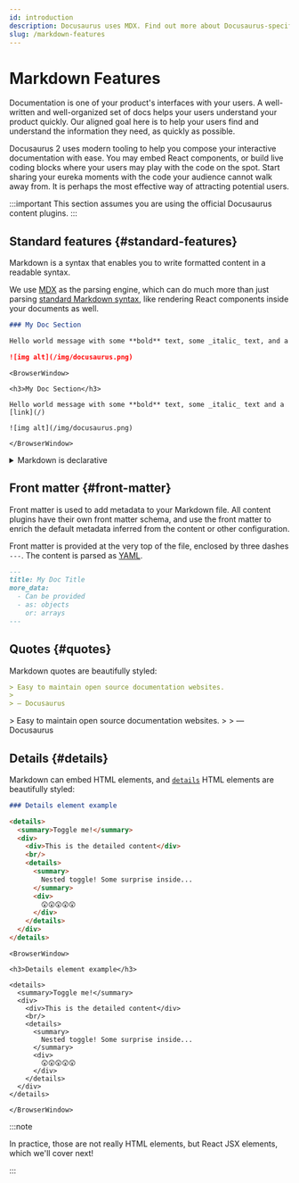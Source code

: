 ```yaml
---
id: introduction
description: Docusaurus uses MDX. Find out more about Docusaurus-specific features when writing Markdown.
slug: /markdown-features
---
```


# Markdown Features


Documentation is one of your product's interfaces with your users. A well-written and well-organized set of docs helps your users understand your product quickly. Our aligned goal here is to help your users find and understand the information they need, as quickly as possible.

Docusaurus 2 uses modern tooling to help you compose your interactive documentation with ease. You may embed React components, or build live coding blocks where your users may play with the code on the spot. Start sharing your eureka moments with the code your audience cannot walk away from. It is perhaps the most effective way of attracting potential users.

:::important
This section assumes you are using the official Docusaurus content plugins.
:::

## Standard features {#standard-features}

Markdown is a syntax that enables you to write formatted content in a readable syntax.

We use [MDX](https://mdxjs.com/) as the parsing engine, which can do much more than just parsing [standard Markdown syntax](https://daringfireball.net/projects/markdown/syntax), like rendering React components inside your documents as well.

```md
### My Doc Section

Hello world message with some **bold** text, some _italic_ text, and a [link](/)

![img alt](/img/docusaurus.png)
```

```mdx-code-block
<BrowserWindow>

<h3>My Doc Section</h3>

Hello world message with some **bold** text, some _italic_ text and a [link](/)

![img alt](/img/docusaurus.png)

</BrowserWindow>
```

<details>
  <summary>Markdown is declarative</summary>

  Some may assume a 1-1 correlation between Markdown and HTML, e.g., `![Preview](/img/docusaurus.png)` will always become `<img src="/img/docusaurus.png" alt="Preview" />`, as-is. However, *that is not the case*.

  The Markdown syntax `![message](url)` only declaratively tells Docusaurus that an image needs to be inserted here, but we may do other things like transforming a [file path to URL path](./markdown-features-assets.mdx#images), so the generated markup may differ from the output of other Markdown renderers, or a naïve hand-transcription to the equivalent JSX/HTML code.

  In general, you should only assume the *semantics* of the markup (` ``` ` fences become [code blocks](./markdown-features-code-blocks.mdx); `>` becomes [quotes](#quotes), etc.), but not the actual compiled output.
</details>

## Front matter {#front-matter}

Front matter is used to add metadata to your Markdown file. All content plugins have their own front matter schema, and use the front matter to enrich the default metadata inferred from the content or other configuration.

Front matter is provided at the very top of the file, enclosed by three dashes `---`. The content is parsed as [YAML](https://yaml.org/spec/1.2.2/).

```md
---
title: My Doc Title
more_data:
  - Can be provided
  - as: objects
    or: arrays
---
```

## Quotes {#quotes}

Markdown quotes are beautifully styled:

```md
> Easy to maintain open source documentation websites.
>
> — Docusaurus
```

<BrowserWindow>
  > Easy to maintain open source documentation websites.
  >
  > — Docusaurus
</BrowserWindow>

## Details {#details}

Markdown can embed HTML elements, and [`details`](https://developer.mozilla.org/en-US/docs/Web/HTML/Element/details) HTML elements are beautifully styled:

```md
### Details element example

<details>
  <summary>Toggle me!</summary>
  <div>
    <div>This is the detailed content</div>
    <br/>
    <details>
      <summary>
        Nested toggle! Some surprise inside...
      </summary>
      <div>
        😲😲😲😲😲
      </div>
    </details>
  </div>
</details>
```

```mdx-code-block
<BrowserWindow>

<h3>Details element example</h3>

<details>
  <summary>Toggle me!</summary>
  <div>
    <div>This is the detailed content</div>
    <br/>
    <details>
      <summary>
        Nested toggle! Some surprise inside...
      </summary>
      <div>
        😲😲😲😲😲
      </div>
    </details>
  </div>
</details>

</BrowserWindow>
```

:::note

In practice, those are not really HTML elements, but React JSX elements, which we'll cover next!

:::
